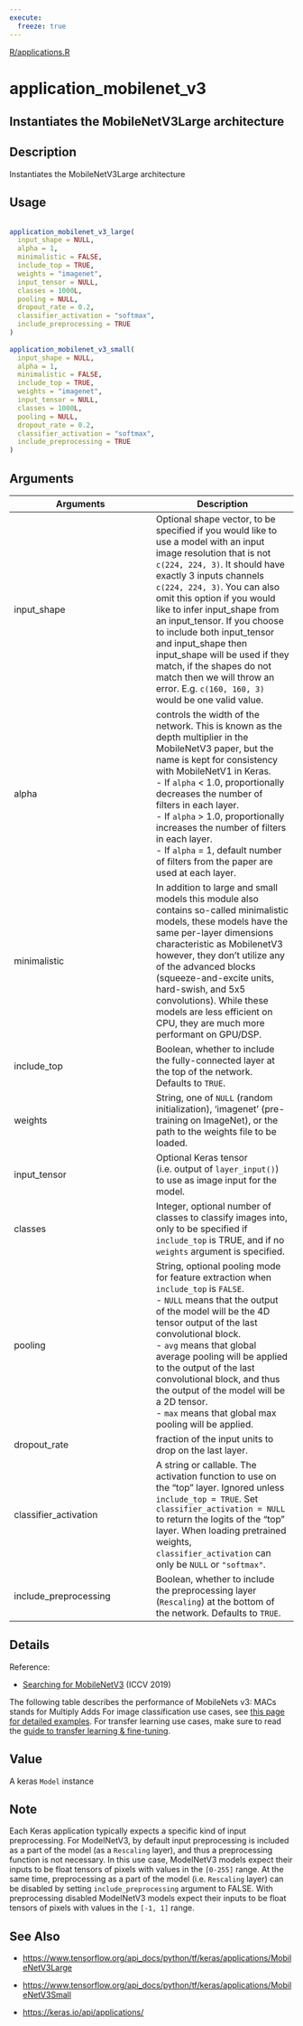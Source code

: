 ```yaml
---
execute:
  freeze: true
---
```


[R/applications.R](https://github.com/rstudio/keras//blob/main/R/applications.R#L696) 

# application_mobilenet_v3

## Instantiates the MobileNetV3Large architecture

## Description
 Instantiates the MobileNetV3Large architecture 


## Usage
```r
 
application_mobilenet_v3_large( 
  input_shape = NULL, 
  alpha = 1, 
  minimalistic = FALSE, 
  include_top = TRUE, 
  weights = "imagenet", 
  input_tensor = NULL, 
  classes = 1000L, 
  pooling = NULL, 
  dropout_rate = 0.2, 
  classifier_activation = "softmax", 
  include_preprocessing = TRUE 
) 
 
application_mobilenet_v3_small( 
  input_shape = NULL, 
  alpha = 1, 
  minimalistic = FALSE, 
  include_top = TRUE, 
  weights = "imagenet", 
  input_tensor = NULL, 
  classes = 1000L, 
  pooling = NULL, 
  dropout_rate = 0.2, 
  classifier_activation = "softmax", 
  include_preprocessing = TRUE 
) 
```

## Arguments
|Arguments|Description|
|---|---|
| input_shape | Optional shape vector, to be specified if you would like to use a model with an input image resolution that is not `c(224, 224, 3)`. It should have exactly 3 inputs channels `c(224, 224, 3)`. You can also omit this option if you would like to infer input_shape from an input_tensor. If you choose to include both input_tensor and input_shape then input_shape will be used if they match, if the shapes do not match then we will throw an error. E.g. `c(160, 160, 3)` would be one valid value. |
| alpha | controls the width of the network. This is known as the depth multiplier in the MobileNetV3 paper, but the name is kept for consistency with MobileNetV1 in Keras.  <br>- If `alpha` < 1.0, proportionally decreases the number of filters in each layer. <br>- If `alpha` > 1.0, proportionally increases the number of filters in each layer. <br>- If `alpha` = 1, default number of filters from the paper are used at each layer.  |
| minimalistic | In addition to large and small models this module also contains so-called minimalistic models, these models have the same per-layer dimensions characteristic as MobilenetV3 however, they don't utilize any of the advanced blocks (squeeze-and-excite units, hard-swish, and 5x5 convolutions). While these models are less efficient on CPU, they are much more performant on GPU/DSP. |
| include_top | Boolean, whether to include the fully-connected layer at the top of the network. Defaults to `TRUE`. |
| weights | String, one of `NULL` (random initialization), 'imagenet' (pre-training on ImageNet), or the path to the weights file to be loaded. |
| input_tensor | Optional Keras tensor (i.e. output of `layer_input()`) to use as image input for the model. |
| classes | Integer, optional number of classes to classify images into, only to be specified if `include_top` is TRUE, and if no `weights` argument is specified. |
| pooling | String, optional pooling mode for feature extraction when `include_top` is `FALSE`.  <br>- `NULL` means that the output of the model will be the 4D tensor output of the last convolutional block. <br>- `avg` means that global average pooling will be applied to the output of the last convolutional block, and thus the output of the model will be a 2D tensor. <br>- `max` means that global max pooling will be applied.  |
| dropout_rate | fraction of the input units to drop on the last layer. |
| classifier_activation | A string or callable. The activation function to use on the "top" layer. Ignored unless `include_top = TRUE`. Set `classifier_activation = NULL` to return the logits of the "top" layer. When loading pretrained weights, `classifier_activation` can only be `NULL` or `"softmax"`. |
| include_preprocessing | Boolean, whether to include the preprocessing layer (`Rescaling`) at the bottom of the network. Defaults to `TRUE`. |

## Details

 Reference:  

- [Searching for MobileNetV3](https://arxiv.org/pdf/1905.02244.pdf) (ICCV 2019) 

 The following table describes the performance of MobileNets v3:  MACs stands for Multiply Adds   For image classification use cases, see [this page for detailed examples](https://keras.io/api/applications/#usage-examples-for-image-classification-models).  For transfer learning use cases, make sure to read the [guide to transfer learning & fine-tuning](https://keras.io/guides/transfer_learning/). 

 


## Value
 A keras `Model` instance 

## Note
 Each Keras application typically expects a specific kind of input preprocessing. For ModelNetV3, by default input preprocessing is included as a part of the model (as a `Rescaling` layer), and thus a preprocessing function is not necessary. In this use case, ModelNetV3 models expect their inputs to be float tensors of pixels with values in the `[0-255]` range. At the same time, preprocessing as a part of the model (i.e. `Rescaling` layer) can be disabled by setting `include_preprocessing` argument to FALSE. With preprocessing disabled ModelNetV3 models expect their inputs to be float tensors of pixels with values in the `[-1, 1]` range. 


## See Also

  

- [https://www.tensorflow.org/api_docs/python/tf/keras/applications/MobileNetV3Large](https://www.tensorflow.org/api_docs/python/tf/keras/applications/MobileNetV3Large) 

- [https://www.tensorflow.org/api_docs/python/tf/keras/applications/MobileNetV3Small](https://www.tensorflow.org/api_docs/python/tf/keras/applications/MobileNetV3Small) 

- [https://keras.io/api/applications/](https://keras.io/api/applications/) 

 


